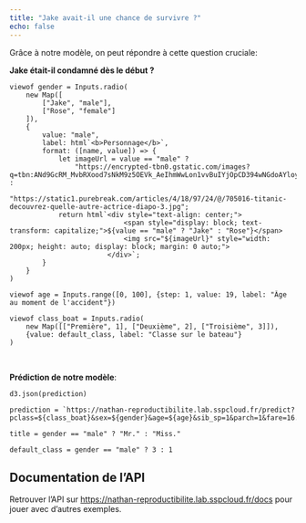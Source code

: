 ```yaml
---
title: "Jake avait-il une chance de survivre ?"
echo: false
---
```


Grâce à notre modèle, on peut répondre à cette question cruciale:

__Jake était-il condamné dès le début ?__

```ojs
viewof gender = Inputs.radio(
    new Map([
        ["Jake", "male"],
        ["Rose", "female"]
    ]),
    {
        value: "male",
        label: html`<b>Personnage</b>`,
        format: ([name, value]) => {
            let imageUrl = value == "male" ?
                "https://encrypted-tbn0.gstatic.com/images?q=tbn:ANd9GcRM_MvbRXood7sNkM9z5OEVk_AeIhmWwLon1vvBuIYjOpCD394wNGdoAYloymicchUpgZU&usqp=CAU" :
                "https://static1.purebreak.com/articles/4/18/97/24/@/705016-titanic-decouvrez-quelle-autre-actrice-diapo-3.jpg";
            return html`<div style="text-align: center;">
                            <span style="display: block; text-transform: capitalize;">${value == "male" ? "Jake" : "Rose"}</span>
                            <img src="${imageUrl}" style="width: 200px; height: auto; display: block; margin: 0 auto;">
                        </div>`;
        }
    }
)
```


```ojs
viewof age = Inputs.range([0, 100], {step: 1, value: 19, label: "Âge au moment de l'accident"})
```

```ojs
viewof class_boat = Inputs.radio(
    new Map([["Première", 1], ["Deuxième", 2], ["Troisième", 3]]),
    {value: default_class, label: "Classe sur le bateau"}
)
```

<br>

__Prédiction de notre modèle__:

```ojs
d3.json(prediction)
```

```ojs
prediction = `https://nathan-reproductibilite.lab.sspcloud.fr/predict?pclass=${class_boat}&sex=${gender}&age=${age}&sib_sp=1&parch=1&fare=16.5&embarked=S&title=${title}&has_cabin=1&ticket_len=7`
```

```ojs
title = gender == "male" ? "Mr." : "Miss."
```

```ojs
default_class = gender == "male" ? 3 : 1
```


## Documentation de l'API

Retrouver l'API sur [https://nathan-reproductibilite.lab.sspcloud.fr/docs](https://titanic.lab.sspcloud.fr/docs) pour jouer avec
d'autres exemples.

